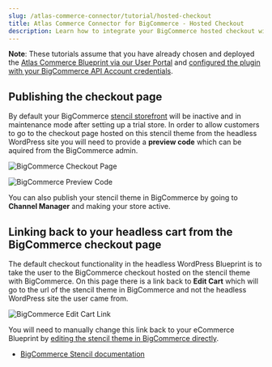 ```yaml
---
slug: /atlas-commerce-connector/tutorial/hosted-checkout
title: Atlas Commerce Connector for BigCommerce - Hosted Checkout
description: Learn how to integrate your BigCommerce hosted checkout with the eCommerce Blueprint.
---
```


**Note**: These tutorials assume that you have already chosen and deployed the [Atlas Commerce Blueprint via our User Portal](https://developers.wpengine.com/docs/atlas/getting-started/blueprint-repository) and [configured the plugin with your BigCommerce API Account credentials](../tutorial/connecting-bigcommerce.mdx).

## Publishing the checkout page

By default your BigCommerce [stencil storefront](https://developer.bigcommerce.com/stencil-docs/ZG9jOjIyMDY5Nw-about-stencil) will be inactive and in maintenance mode after setting up a trial store.
In order to allow customers to go to the checkout page hosted on this stencil theme from the headless WordPress site you will need to provide a **preview code** which can be aquired from the BigCommerce admin.

![BigCommerce Checkout Page](../images/checkout.png)

![BigCommerce Preview Code](../images/preview-code.png)

You can also publish your stencil theme in BigCommerce by going to **Channel Manager** and making your store active.

## Linking back to your headless cart from the BigCommerce checkout page

The default checkout functionality in the headless WordPress Blueprint is to take the user to the BigCommerce checkout hosted on the stencil theme with BigCommerce.
On this page there is a link back to **Edit Cart** which will go to the url of the stencil theme in BigCommerce and not the headless WordPress site the user came from.

![BigCommerce Edit Cart Link](../images/edit-cart.png)

You will need to manually change this link back to your eCommerce Blueprint by [editing the stencil theme in BigCommerce directly](https://support.bigcommerce.com/articles/Learning/Personalizing-your-New-Theme).

- [BigCommerce Stencil documentation](https://developer.bigcommerce.com/stencil-docs/ZG9jOjIyMDY5Nw-about-stencil)
